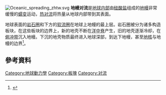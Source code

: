 {{Expand language|1=en|time=2021-01-16T09:48:12+00:00}}
[[File:Oceanic_spreading_zhtw.svg|thumb]]
'''地幔对流'''是[[地球|地球内部]]由[[硅酸盐|硅酸盐]]组成的[[地幔|地幔]]非常缓慢的[[蠕变|蠕变]]运动，[[對流|热对流]]将热量从地球内部带到其表面。

地球表面的[[岩石圈|岩石圈]]和下方的[[软流圈|软流圈]]在地球上地幔的最上层。岩石圈被分为诸多构造板块，在这些板块的边界上，新的地壳不断在[[洋中脊|洋中脊]]产生，旧的地壳逐渐冷却，在[[俯冲带|俯冲带]]沉入地幔。下沉的地壳物质最终进入地球深部，到达下地幔，甚至[[地核|地核]]与地幔的边界<ref>{{cite book |last1=Turcotte |first1=Donald Lawson |title=Geodynamics |publisher=Cambridge University Press |location=Cambridge |isbn=0511807449 |edition=2nd}}</ref>。

==參考資料==
{{reflist}}

[[Category:地球動力學|Category:地球動力學]]
[[Category:板塊|Category:板塊]]
[[Category:对流|Category:对流]]
{{science-stub}}
